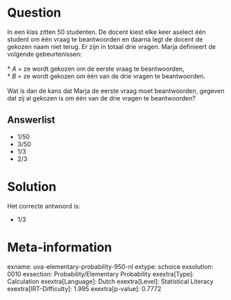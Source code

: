 Question
========

In een klas zitten 50 studenten. De docent kiest elke keer aselect één
student om één vraag te beantwoorden en daarna legt de docent de gekozen
naam niet terug. Er zijn in totaal drie vragen. Marja definieert de
volgende gebeurtenissen:\
\
* *A* = ze wordt gekozen om de eerste vraag te beantwoorden,\
* *B* = ze wordt gekozen om één van de drie vragen te beantwoorden.\
\
Wat is dan de kans dat Marja de eerste vraag moet beantwoorden, gegeven
dat zij al gekozen is om één van de drie vragen te beantwoorden?


Answerlist
----------

* 1/50
* 3/50
* 1/3
* 2/3

Solution
========

Het correcte antwoord is: 

* 1/3

Meta-information
================
exname: uva-elementary-probability-950-nl
extype: schoice
exsolution: 0010
exsection: Probability/Elementary Probability
exextra[Type]: Calculation
exextra[Language]: Dutch
exextra[Level]: Statistical Literacy
exextra[IRT-Difficulty]: 1.995
exextra[p-value]: 0.7772

